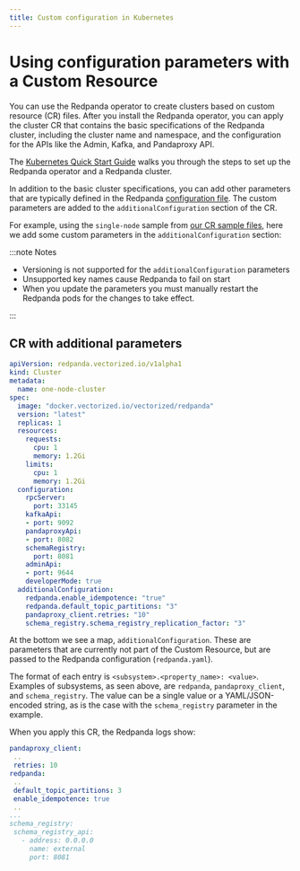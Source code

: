```yaml
---
title: Custom configuration in Kubernetes
---
```

# Using configuration parameters with a Custom Resource

You can use the Redpanda operator to create clusters based on custom resource (CR) files.
After you install the Redpanda operator, you can apply the cluster CR that contains the basic specifications of the Redpanda cluster,
including the cluster name and namespace, and the configuration for the APIs like the Admin, Kafka, and Pandaproxy API.

The [Kubernetes Quick Start Guide](/docs/quickstart/quick-start-kubernetes) walks you through the steps to set up the Redpanda operator and a Redpanda cluster.

In addition to the basic cluster specifications, you can add other parameters that are typically defined in the Redpanda [configuration file](/docs/cluster-management/configuration).
The custom parameters are added to the `additionalConfiguration` section of the CR.

For example, using the `single-node` sample from [our CR sample files](https://github.com/redpanda-data/redpanda/tree/dev/src/go/k8s/config/samples), here we add some custom parameters in the `additionalConfiguration` section:

:::note Notes

  - Versioning is not supported for the `additionalConfiguration` parameters
  - Unsupported key names cause Redpanda to fail on start
  - When you update the parameters you must manually restart the Redpanda pods for the changes to take effect.

:::

## CR with additional parameters

```yaml
apiVersion: redpanda.vectorized.io/v1alpha1
kind: Cluster
metadata:
  name: one-node-cluster
spec:
  image: "docker.vectorized.io/vectorized/redpanda"
  version: "latest"
  replicas: 1
  resources:
    requests:
      cpu: 1
      memory: 1.2Gi
    limits:
      cpu: 1
      memory: 1.2Gi
  configuration:
    rpcServer:
      port: 33145
    kafkaApi:
    - port: 9092
    pandaproxyApi:
    - port: 8082
    schemaRegistry:
      port: 8081
    adminApi:
    - port: 9644
    developerMode: true
  additionalConfiguration:
    redpanda.enable_idempotence: "true"
    redpanda.default_topic_partitions: "3"
    pandaproxy_client.retries: "10"
    schema_registry.schema_registry_replication_factor: "3"
```

 At the bottom we see a map, `additionalConfiguration`. These are parameters that are currently not part of the Custom Resource, but are passed to the Redpanda configuration (`redpanda.yaml`).

 The format of each entry is `<subsystem>.<property_name>: <value>`. Examples of subsystems, as seen above, are `redpanda`, `pandaproxy_client`, and `schema_registry`. The value can be a single value or a YAML/JSON-encoded string, as is the case with the `schema_registry` parameter in the example.

 When you apply this CR, the Redpanda logs show:

 ```yaml
 pandaproxy_client:
  ..
  retries: 10
redpanda:
  ..
  default_topic_partitions: 3
  enable_idempotence: true
  ..
...
schema_registry:
  schema_registry_api:
    - address: 0.0.0.0
      name: external
      port: 8081
```